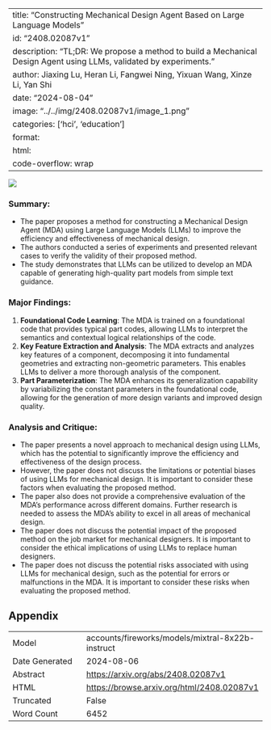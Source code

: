 
---
title: "Constructing Mechanical Design Agent Based on Large Language Models"
id: "2408.02087v1"
description: "TL;DR: We propose a method to build a Mechanical Design Agent using LLMs, validated by experiments."
author: Jiaxing Lu, Heran Li, Fangwei Ning, Yixuan Wang, Xinze Li, Yan Shi
date: "2024-08-04"
image: "../../img/2408.02087v1/image_1.png"
categories: ['hci', 'education']
format:
  html:
    code-overflow: wrap
---

![](../../img/2408.02087v1/image_1.png)

### Summary:

- The paper proposes a method for constructing a Mechanical Design Agent (MDA) using Large Language Models (LLMs) to improve the efficiency and effectiveness of mechanical design.
- The authors conducted a series of experiments and presented relevant cases to verify the validity of their proposed method.
- The study demonstrates that LLMs can be utilized to develop an MDA capable of generating high-quality part models from simple text guidance.

### Major Findings:

1. **Foundational Code Learning**: The MDA is trained on a foundational code that provides typical part codes, allowing LLMs to interpret the semantics and contextual logical relationships of the code.
2. **Key Feature Extraction and Analysis**: The MDA extracts and analyzes key features of a component, decomposing it into fundamental geometries and extracting non-geometric parameters. This enables LLMs to deliver a more thorough analysis of the component.
3. **Part Parameterization**: The MDA enhances its generalization capability by variabilizing the constant parameters in the foundational code, allowing for the generation of more design variants and improved design quality.

### Analysis and Critique:

- The paper presents a novel approach to mechanical design using LLMs, which has the potential to significantly improve the efficiency and effectiveness of the design process.
- However, the paper does not discuss the limitations or potential biases of using LLMs for mechanical design. It is important to consider these factors when evaluating the proposed method.
- The paper also does not provide a comprehensive evaluation of the MDA's performance across different domains. Further research is needed to assess the MDA's ability to excel in all areas of mechanical design.
- The paper does not discuss the potential impact of the proposed method on the job market for mechanical designers. It is important to consider the ethical implications of using LLMs to replace human designers.
- The paper does not discuss the potential risks associated with using LLMs for mechanical design, such as the potential for errors or malfunctions in the MDA. It is important to consider these risks when evaluating the proposed method.

## Appendix

|          |          |
|----------|----------|
| Model     | accounts/fireworks/models/mixtral-8x22b-instruct       |
| Date Generated     | 2024-08-06       |
| Abstract | [https://arxiv.org/abs/2408.02087v1](https://arxiv.org/abs/2408.02087v1)        |
| HTML     | [https://browse.arxiv.org/html/2408.02087v1](https://browse.arxiv.org/html/2408.02087v1)       |
| Truncated       | False       |
| Word Count       | 6452       |